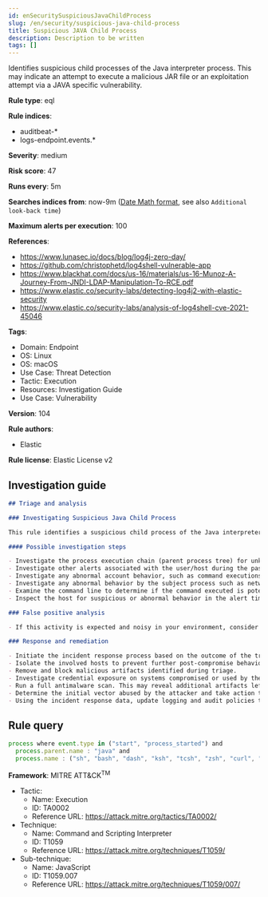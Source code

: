 ```yaml
---
id: enSecuritySuspiciousJavaChildProcess
slug: /en/security/suspicious-java-child-process
title: Suspicious JAVA Child Process
description: Description to be written
tags: []
---
```


<div id="suspicious-java-child-process"></div>

Identifies suspicious child processes of the Java interpreter process. This may indicate an attempt to execute a malicious JAR file or an exploitation attempt via a JAVA specific vulnerability.

**Rule type**: eql

**Rule indices**: 

* auditbeat-*
* logs-endpoint.events.*

**Severity**: medium

**Risk score**: 47

**Runs every**: 5m

**Searches indices from**: now-9m ([Date Math format](((ref))/common-options.html#date-math), see also <DocLink id="enSecurityRulesUiCreate" section="set-the-rules-schedule">`Additional look-back time`</DocLink>)

**Maximum alerts per execution**: 100

**References**: 

* https://www.lunasec.io/docs/blog/log4j-zero-day/
* https://github.com/christophetd/log4shell-vulnerable-app
* https://www.blackhat.com/docs/us-16/materials/us-16-Munoz-A-Journey-From-JNDI-LDAP-Manipulation-To-RCE.pdf
* https://www.elastic.co/security-labs/detecting-log4j2-with-elastic-security
* https://www.elastic.co/security-labs/analysis-of-log4shell-cve-2021-45046

**Tags**: 

* Domain: Endpoint
* OS: Linux
* OS: macOS
* Use Case: Threat Detection
* Tactic: Execution
* Resources: Investigation Guide
* Use Case: Vulnerability

**Version**: 104

**Rule authors**: 

* Elastic

**Rule license**: Elastic License v2

## Investigation guide

```markdown
## Triage and analysis

### Investigating Suspicious Java Child Process

This rule identifies a suspicious child process of the Java interpreter process. It may indicate an attempt to execute a malicious JAR file or an exploitation attempt via a Java specific vulnerability.

#### Possible investigation steps

- Investigate the process execution chain (parent process tree) for unknown processes. Examine their executable files for prevalence and whether they are located in expected locations.
- Investigate other alerts associated with the user/host during the past 48 hours.
- Investigate any abnormal account behavior, such as command executions, file creations or modifications, and network connections.
- Investigate any abnormal behavior by the subject process such as network connections, file modifications, and any spawned child processes.
- Examine the command line to determine if the command executed is potentially harmful or malicious.
- Inspect the host for suspicious or abnormal behavior in the alert timeframe.

### False positive analysis

- If this activity is expected and noisy in your environment, consider adding exceptions — preferably with a combination of process and command line conditions.

### Response and remediation

- Initiate the incident response process based on the outcome of the triage.
- Isolate the involved hosts to prevent further post-compromise behavior.
- Remove and block malicious artifacts identified during triage.
- Investigate credential exposure on systems compromised or used by the attacker to ensure all compromised accounts are identified. Reset passwords for these accounts and other potentially compromised credentials, such as email, business systems, and web services.
- Run a full antimalware scan. This may reveal additional artifacts left in the system, persistence mechanisms, and malware components.
- Determine the initial vector abused by the attacker and take action to prevent reinfection through the same vector.
- Using the incident response data, update logging and audit policies to improve the mean time to detect (MTTD) and the mean time to respond (MTTR).
```

## Rule query

```js
process where event.type in ("start", "process_started") and
  process.parent.name : "java" and
  process.name : ("sh", "bash", "dash", "ksh", "tcsh", "zsh", "curl", "wget")

```

**Framework**: MITRE ATT&CK<sup>TM</sup>

* Tactic:
    * Name: Execution
    * ID: TA0002
    * Reference URL: https://attack.mitre.org/tactics/TA0002/
* Technique:
    * Name: Command and Scripting Interpreter
    * ID: T1059
    * Reference URL: https://attack.mitre.org/techniques/T1059/
* Sub-technique:
    * Name: JavaScript
    * ID: T1059.007
    * Reference URL: https://attack.mitre.org/techniques/T1059/007/

